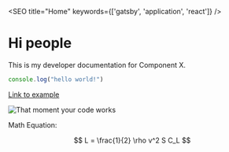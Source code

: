 <SEO title="Home" keywords={['gatsby', 'application', 'react']} />

# Hi people

This is my developer documentation for Component X.

```javascript
console.log("hello world!")
```

[Link to example](example)

![That moment your code works](./that-moment-your-code-works.jpg)

Math Equation:

$$
L = \frac{1}{2} \rho v^2 S C_L
$$
